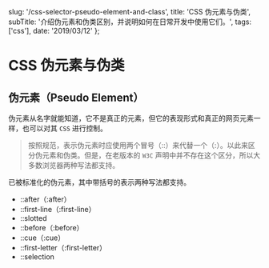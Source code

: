 
  slug: '/css-selector-pseudo-element-and-class',
  title: 'CSS 伪元素与伪类',
  subTitle: '介绍伪元素和伪类区别，并说明如何在日常开发中使用它们。',
  tags: ['css'],
  date: '2019/03/12'
};


# CSS 伪元素与伪类

## 伪元素（Pseudo Element）

伪元素从名字就能知道，它不是真正的元素，但它的表现形式和真正的网页元素一样，也可以对其 `CSS` 进行控制。

> 按照规范，表示伪元素时应使用两个冒号（::）来代替一个（:）。以此来区分伪元素和伪类。但是，在老版本的 `W3C` 声明中并不存在这个区分，所以大多数浏览器两种写法都支持。

已被标准化的伪元素，其中带括号的表示两种写法都支持。

- ::after（:after）
- ::first-line（:first-line）
- ::slotted
- ::before（:before）
- ::cue（:cue）
- ::first-letter（:first-letter）
- ::selection
